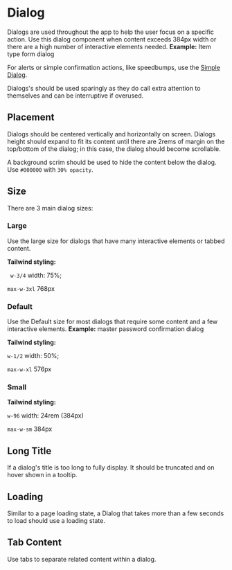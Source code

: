 

<Meta of={stories} />

# Dialog

Dialogs are used throughout the app to help the user focus on a specific action. Use this dialog
component when content exceeds 384px width or there are a high number of interactive elements
needed. **Example:** Item type form dialog

For alerts or simple confirmation actions, like speedbumps, use the
[Simple Dialog](?path=/docs/component-library-dialogs-simple-dialog--docs).

Dialogs's should be used sparingly as they do call extra attention to themselves and can be
interruptive if overused.

<Primary />
<Controls />

## Placement

Dialogs should be centered vertically and horizontally on screen. Dialogs height should expand to
fit its content until there are 2rems of margin on the top/bottom of the dialog; in this case, the
dialog should become scrollable.

A background scrim should be used to hide the content below the dialog. Use `#000000` with
`30% opacity`.

<Story id="component-library-dialogs-service--default" />

## Size

There are 3 main dialog sizes:

### Large

Use the large size for dialogs that have many interactive elements or tabbed content.

**Tailwind styling:**

` w-3/4` width: 75%;

`max-w-3xl` 768px

<Story of={stories.Large} />

### Default

Use the Default size for most dialogs that require some content and a few interactive elements.
**Example:** master password confirmation dialog

**Tailwind styling:**

`w-1/2` width: 50%;

`max-w-xl` 576px

<Story of={stories.Default} />

### Small

**Tailwind styling:**

`w-96` width: 24rem (384px)

`max-w-sm` 384px

<Story of={stories.Small} />

## Long Title

If a dialog's title is too long to fully display. It should be truncated and on hover shown in a
tooltip.

<Story of={stories.LongTitle} />

## Loading

Similar to a page loading state, a Dialog that takes more than a few seconds to load should use a
loading state.

<Story of={stories.Loading} />

## Tab Content

Use tabs to separate related content within a dialog.

<Story of={stories.TabContent} />

